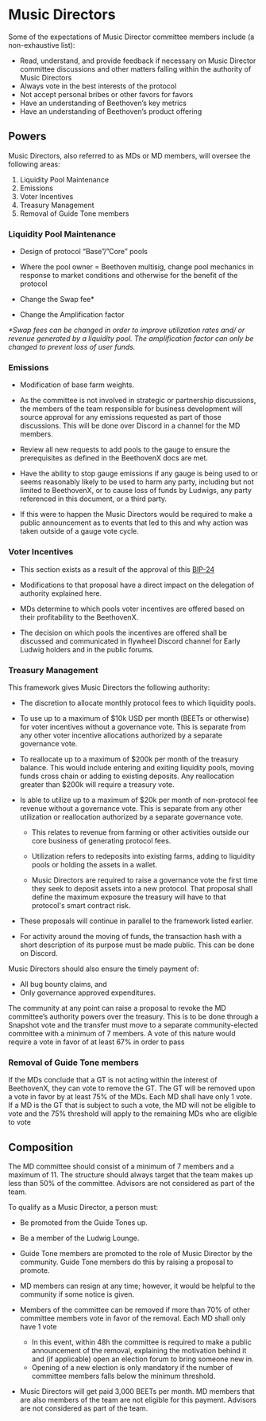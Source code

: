 # Music Directors
Some of the expectations of Music Director committee members include (a non-exhaustive list):

- Read, understand, and provide feedback if necessary on Music Director committee discussions and other matters falling within the authority of Music Directors
- Always vote in the best interests of the protocol
- Not accept personal bribes or other favors for favors
- Have an understanding of Beethoven’s key metrics
- Have an understanding of Beethoven’s product offering 

## Powers
Music Directors, also referred to as MDs or MD members, will oversee the following areas:

1. Liquidity Pool Maintenance
2. Emissions
3. Voter Incentives
4. Treasury Management
5. Removal of Guide Tone members

### Liquidity Pool Maintenance
- Design of protocol “Base”/”Core” pools

- Where the pool owner = Beethoven multisig, change pool mechanics in response to market conditions and otherwise for the benefit of the protocol

- Change the Swap fee*

- Change the Amplification factor

_*Swap fees can be changed in order to improve utilization rates and/ or revenue generated by a liquidity pool. The amplification factor can only be changed to prevent loss of user funds._

### Emissions
- Modification of base farm weights.

- As the committee is not involved in strategic or partnership discussions, the members of the team responsible for business development will source approval for any emissions requested as part of those discussions. This will be done over Discord in a channel for the MD members.

- Review all new requests to add pools to the gauge to ensure the prerequisites as defined in the BeethovenX docs are met.

- Have the ability to stop gauge emissions if any gauge is being used to or seems reasonably likely to be used to harm any party, including but not limited to BeethovenX, or to cause loss of funds by Ludwigs, any party referenced in this document, or a third party.

- If this were to happen the Music Directors would be required to make a public announcement as to events that led to this and why action was taken outside of a gauge vote cycle.

### Voter Incentives
- This section exists as a result of the approval of this [BIP-24](https://snapshot.org/#/beets.eth/proposal/0xe1489639baffe5bb8117da677349a67e80197ab6d34d5efb1b49786ca76cf83a)
- Modifications to that proposal have a direct impact on the delegation of authority explained here.
 
- MDs determine to which pools voter incentives are offered based on their profitability to the BeethovenX.

- The decision on which pools the incentives are offered shall be discussed and communicated in flywheel Discord channel for Early Ludwig holders and in the public forums.

### Treasury Management
This framework gives Music Directors the following authority:  

- The discretion to allocate monthly protocol fees to which liquidity pools.

- To use up to a maximum of $10k USD per month (BEETs or otherwise) for voter incentives without a governance vote. This is separate from any other voter incentive allocations authorized by a separate governance vote.

- To reallocate up to a maximum of $200k per month of the treasury balance. This would include entering and exiting liquidity pools, moving funds cross chain or adding to existing deposits. Any reallocation greater than $200k will require a treasury vote.

- Is able to utilize up to a maximum of $20k per month of non-protocol fee revenue without a governance vote. This is separate from any other utilization or reallocation authorized by a separate governance vote.
  - This relates to revenue from farming or other activities outside our core business of generating protocol fees.
  - Utilization refers to redeposits into existing farms, adding to liquidity pools or holding the assets in a wallet. 

  - Music Directors are required to raise a governance vote the first time they seek to deposit assets into a new protocol. That proposal shall define the maximum exposure the treasury will have to that protocol's smart contract risk.

- These proposals will continue in parallel to the framework listed earlier.

- For activity around the moving of funds, the transaction hash with a short description of its purpose must be made public. This can be done on Discord.

Music Directors should also ensure the timely payment of:  

- All bug bounty claims, and
- Only governance approved expenditures.

The community at any point can raise a proposal to revoke the MD committee’s authority powers over the treasury. This is to be done through a Snapshot vote and the transfer must move to a separate community-elected committee with a minimum of 7 members. A vote of this nature would require a vote in favor of at least 67% in order to pass

### Removal of Guide Tone members
If the MDs conclude that a GT is not acting within the interest of BeethovenX, they can vote to remove the GT. The GT will be removed upon a vote in favor by at least 75% of the MDs. Each MD shall have only 1 vote. If a MD is the GT that is subject to such a vote, the MD will not be eligible to vote and the 75% threshold will apply to the remaining MDs who are eligible to vote

## Composition
The MD committee should consist of a minimum of 7 members and a maximum of 11. The structure should always target that the team makes up less than 50% of the committee. Advisors are not considered as part of the team.

To qualify as a Music Director, a person must:  
- Be promoted from the Guide Tones up.
- Be a member of the Ludwig Lounge.

- Guide Tone members are promoted to the role of Music Director by the community. Guide Tone members do this by raising a proposal to promote.
- MD members can resign at any time; however, it would be helpful to the community if some notice is given.
- Members of the committee can be removed if more than 70% of other committee members vote in favor of the removal. Each MD shall only have 1 vote
  - In this event, within 48h the committee is required to make a public announcement of the removal, explaining the motivation behind it and (if applicable) open an election forum to bring someone new in.
  - Opening of a new election is only mandatory if the number of committee members falls below the minimum threshold.
- Music Directors will get paid 3,000 BEETs per month. MD members that are also members of the team are not eligible for this payment. Advisors are not considered as part of the team.
